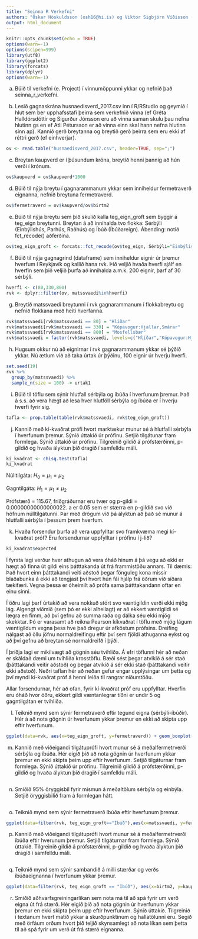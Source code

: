 ```yaml
---
title: "Seinna R Verkefni"
authors: "Óskar Höskuldsson (osh16@hi.is) og Viktor Sigbjörn Víðisson (vsv8@hi.is)"
output: html_document
---
```


```r
knitr::opts_chunk$set(echo = TRUE)
options(warn=-1)
options(scipen=999)
library(utf8)
library(ggplot2)
library(forcats)
library(dplyr)
options(warn=-1)
```

a)
Búið til verkefni (e. Project) í vinnumöppunni ykkar og nefnið það seinna_r_verkefni.

b)
Lesið gagnaskrána husnaedisverd_2017.csv inn í R/RStudio og geymið í hlut sem ber upphafsstafi þeirra sem verkefnið vinna (ef Gréta Halldórsdóttir og Sigurður Jónsson eru að vinna saman skulu þau nefna hlutinn gs en ef Atli Pétursson er að vinna einn skal hann nefna hlutinn sinn ap). Kannið gerð breytanna og breytið gerð þeirra sem eru ekki af réttri gerð (ef einhverjar).

```r
ov <- read.table("husnaedisverd_2017.csv", header=TRUE, sep=";")
```

c)
Breytan kaupverd er í þúsundum króna, breytið henni þannig að hún verði í krónum.

```r
ov$kaupverd = ov$kaupverd*1000
```

d)
Búið til nýja breytu í gagnarammanum ykkar sem inniheldur fermetraverð eignanna, nefnið breytuna fermetraverd.

```r
ov$fermetraverd = ov$kaupverd/ov$birtm2
```

e)
Búið til nýja breytu sem þið skulið kalla teg_eign_groft sem byggir á teg_eign breytunni. Breytan á að innihalda tvo flokka: Sérbýli (Einbýlishús, Parhús, Raðhús) og Íbúð (Íbúðareign). Ábending: notið fct_recode() aðferðina.

```r
ov$teg_eign_groft <- forcats::fct_recode(ov$teg_eign, Sérbýli="Einbýlishús", Sérbýli="Parhús", Sérbýli="Raðhús", Íbúð="Íbúðareign")
```

f)
Búið til nýja gagnagrind (dataframe) sem inniheldur eignir úr þremur hverfum í Reykjavík og kallið hana rvk. Þið veljið hvaða hverfi sjálf en hverfin sem þið veljið þurfa að innihalda a.m.k. 200 eignir, þarf af 30 sérbýli.

```r
hverfi <- c(80,330,800)
rvk <- dplyr::filter(ov, matssvaedi%in%hverfi)
```

g)
Breytið matssvaedi breytunni í rvk gagnarammanum í flokkabreytu og nefnið flokkana með heiti hverfanna.

```r
rvk$matssvaedi[rvk$matssvaedi == 80] = "Hlíðar"
rvk$matssvaedi[rvk$matssvaedi == 330] = "Kópavogur:Hjallar,Smárar"
rvk$matssvaedi[rvk$matssvaedi == 800] = "Mosfellsbær"
rvk$matssvaedi = factor(rvk$matssvaedi, levels=c("Hlíðar","Kópavogur:Hjallar,Smárar","Mosfellsbær"))
```

h)
Hugsum okkur nú að eignirnar í rvk gagnarammanum ykkar sé þýðið ykkar. Nú ætlum við að taka úrtak úr þýðinu, 100 eignir úr hverju hverfi.

```r
set.seed(19)
rvk %>% 
  group_by(matssvaedi) %>%
  sample_n(size = 100) -> urtak1
```

i)
Búið til töflu sem sýnir hlutfall sérbýla og íbúða í hverfunum þremur. Það á s.s. að vera hægt að lesa hver hlutföll sérbýla og íbúða er í hverju hverfi fyrir sig.

```r
tafla <- prop.table(table(rvk$matssvaedi, rvk$teg_eign_groft))
```

j)
Kannið með kí-kvaðrat prófi hvort marktækur munur sé á hlutfalli sérbýla í hverfunum þremur. Sýnið úttakið úr prófinu. Setjið tilgátunar fram formlega. Sýnið úttakið úr prófinu. Tilgreinið gildið á prófstærðinni, p-gildið og hvaða ályktun þið dragið í samfelldu máli.

```r
ki_kvadrat <- chisq.test(tafla)
ki_kvadrat
```
Núlltilgáta: $H_{0}=\mu_{1}=\mu_{2}$

Gagntilgáta: $H_{1}=\mu_{1}\neq\mu_{2}$

Prófstærð = 115.67, fríðgráðurnar eru tvær og p-gildi = 0.00000000000000022. a er 0.05 sem er stærra en p-gildið svo við höfnum núlltilgátunni. Þar með drögum við þá ályktun að það sé munur á hlutfalli sérbýla í þessum þrem hverfum.

k)
Hvaða forsendur þurfa að vera uppfylltar svo framkvæma megi kí-kvaðrat próf? Eru forsendurnar uppfylltar í prófinu í j-lið?

```r
ki_kvadrat$expected
```

Í fyrsta lagi verður hver athugun að vera óháð hinum á þá vegu að ekki er hægt að finna út gildi eins þátttakanda út frá frammistöðu annars. Til dæmis: Það hvort einn þátttakandi veiti aðstoð þegar fönguleg kona missir blaðabunka á ekki að tengjast því hvort hún fái hjálp frá öðrum við síðara tækifæri. Vegna þessa er óheimilt að prófa sama þátttakandann oftar en einu sinni.

Í öðru lagi þarf úrtakið að vera nokkuð stórt svo væntigildin verði ekki mjög lág. Algengt viðmið (sem þó er ekki alheilagt) er að ekkert væntigildi sé lægra en fimm, að því gefnu að summa raða og dálka séu ekki mjög skekktar. Þó er varasamt að reikna Pearson kíkvaðrat í töflu með mjög lágum væntigildum vegna þess hve það dregur úr afköstum prófsins. Dreifing nálgast að öllu jöfnu normaldreifingu eftir því sem fjöldi athuganna eykst og að því gefnu að breytan sé normaldreifð í þýði.

Í þriðja lagi er mikilvægt að gögnin séu tvíhliða. Á efri töflunni hér að neðan er skáldað dæmi um tvíhliða krosstöflu. Bæði sést þegar atvikið á sér stað (þátttakandi veitir aðstoð) og þegar atvikið á sér ekki stað (þátttakandi veitir ekki aðstoð). Neðri taflan hér að neðan gefur engar upplýsingar um þetta og því myndi kí-kvaðrat próf á henni leiða til rangrar niðurstöðu.


Allar forsendurnar, hér að ofan, fyrir kí-kvaðrat próf eru uppfylltar. Hverfin eru óháð hvor öðru, ekkert gildi væntanlegrar tíðni er undir 5 og gagntilgátan er tvíhliða.


l)
Teiknið mynd sem sýnir fermetraverð eftir tegund eigna (sérbýli-íbúðir). Hér á að nota gögnin úr hverfunum ykkar þremur en ekki að skipta upp eftir hverfunum.

```r
ggplot(data=rvk, aes(x=teg_eign_groft, y=fermetraverd)) + geom_boxplot() + xlab("Tegund eigna") + ylab("Fermetraverð")
```

m)
Kannið með viðeigandi tilgátuprófi hvort munur sé á meðalfermetrverði sérbýla og íbúða. Hér eigið þið að nota gögnin úr hverfunum ykkar þremur en ekki skipta þeim upp eftir hverfunum. Setjið tilgáturnar fram formlega. Sýnið úttakið úr prófinu. Tilgreinið gildið á prófstærðinni, p-gildið og hvaða ályktun þið dragið í samfelldu máli.

```r

```

n)
Smíðið 95% öryggisbil fyrir mismun á meðaltölum sérbýla og einbýla. Setjið öryggisbilið fram á formlegan hátt.

```r

```

o)
Teiknið mynd sem sýnir fermetraverð íbúða eftir hverfunum þremur.

```r
ggplot(data=filter(rvk, teg_eign_groft=="Íbúð"),aes(x=matssvaedi, y=fermetraverd)) + geom_boxplot() + xlab("Hverfi") + ylab("Fermetraverð")
```

p)
Kannið með viðeigandi tilgátuprófi hvort munur sé á meðalfermetrverði íbúða eftir hverunum þremur. Setjið tilgáturnar fram formlega. Sýnið úttakið. Tilgreinið gildið á prófstærðinni, p-gildið og hvaða ályktun þið dragið í samfelldu máli.

```r

```

q)
Teiknið mynd sem sýnir sambandið á milli stærðar og verðs íbúðaeignanna í hverfunum ykkar þremur.

```r
ggplot(data=filter(rvk, teg_eign_groft == "Íbúð"), aes(x=birtm2, y=kaupverd, color=matssvaedi)) + geom_point() + labs(x = "Stærð", y = "Kaupverð", color="Hverfi")
```

r)
Smíðið aðhvarfsgreiningarlíkan sem nota má til að spá fyrir um verð eigna út frá stærð. Hér eigið þið að nota gögnin úr hverfunum ykkar þremur en ekki skipta þeim upp eftir hverfunum. Sýnið úttakið. Tilgreinið í textanum hvert matið ykkar á skurðpunktinum og hallatölunni eru. Segið með örfáum orðum hvort þið teljið skynsamlegt að nota líkan sem þetta til að spá fyrir um verð út frá stærð eignanna.

```r

```


